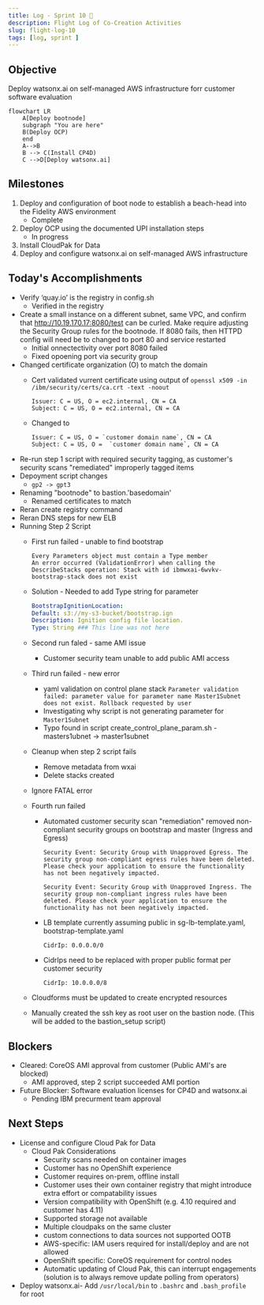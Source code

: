 ```yaml
---
title: Log - Sprint 10 🛫
description: Flight Log of Co-Creation Activities
slug: flight-log-10
tags: [log, sprint ]
---
```


## Objective
Deploy watsonx.ai on self-managed AWS infrastructure forr customer software evaluation

```mermaid
flowchart LR
    A[Deploy bootnode]
    subgraph "You are here"
    B(Deploy OCP)
    end
    A-->B
    B --> C(Install CP4D)
    C -->D[Deploy watsonx.ai]
```

## Milestones
1. Deploy and configuration of boot node to establish a beach-head into the Fidelity AWS environment
    - Complete
2. Deploy OCP using the documented UPI installation steps
    - In progress
3. Install CloudPak for Data
4. Deploy and configure watsonx.ai on self-managed AWS infrastructure

## Today's Accomplishments
- Verify ‘quay.io’ is the registry in config.sh
    - Verified in the registry
- Create a small instance on a different subnet, same VPC, and confirm that http://10.19.170.17:8080/test can be curled. Make require adjusting the Security Group rules for the bootnode. If 8080 fails, then HTTPD config will need be to changed to port 80 and service restarted
    - Initial onnectectivity over port 8080 failed
    - Fixed opoening port via security group
- Changed certificate organization (O) to match the domain
    - Cert validated vurrent certificate using output of `openssl x509 -in /ibm/security/certs/ca.crt -text -noout`
    
        ```
        Issuer: C = US, O = ec2.internal, CN = CA
        Subject: C = US, O = ec2.internal, CN = CA
        ```
    - Changed to

        ```
        Issuer: C = US, O = `customer domain name`, CN = CA
        Subject: C = US, O =  `customer domain name`, CN = CA
        ```
- Re-run step 1 script with required security tagging, as customer's security scans "remediated" improperly tagged items
- Depoyment script changes 
    - `gp2 -> gpt3`
- Renaming "bootnode" to bastion.'basedomain'
    - Renamed certificates to match
- Reran create registry command
- Reran DNS steps for new ELB
- Running Step 2 Script
    - First run failed - unable to find bootstrap
        ```
        Every Parameters object must contain a Type member
        An error occurred (ValidationError) when calling the DescribeStacks operation: Stack with id ibmwxai-6wvkv-bootstrap-stack does not exist
        ```
    - Solution - Needed to add Type string for parameter
        ```yaml
        BootstrapIgnitionLocation:
        Default: s3://my-s3-bucket/bootstrap.ign
        Description: Ignition config file location.
        Type: String ### This line was not here
        ```
    - Second run faled - same AMI issue
        - Customer security team unable to add public AMI access
    - Third run failed - new error
        - yaml validation on control plane stack
        `Parameter validation failed: parameter value for parameter name Master1Subnet does not exist. Rollback requested by user`
        - Investigating why script is not generating parameter for `Master1Subnet`
        - Typo found in script create_control_plane_param.sh - masters1ubnet -> master1subnet
    - Cleanup when step 2 script fails 
        - Remove metadata from wxai
        - Delete stacks created
    - Ignore FATAL error
    - Fourth run failed
        - Automated customer security scan "remediation" removed non-compliant security groups on bootstrap and master (Ingress and Egress)
           
            ```
            Security Event: Security Group with Unapproved Egress. The security group non-compliant egress rules have been deleted. Please check your application to ensure the functionality has not been negatively impacted.
            ```
            
            ```
            Security Event: Security Group with Unapproved Ingress. The security group non-compliant ingress rules have been deleted. Please check your application to ensure the functionality has not been negatively impacted.
            ```
        - LB template currently assuming public in sg-lb-template.yaml, bootstrap-template.yaml
            ```
            CidrIp: 0.0.0.0/0
            ```
        - CidrIps need to be replaced with proper public format per customer security
             ```
            CidrIp: 10.0.0.0/8
            ```
    - Cloudforms must be updated to create encrypted resources

    - Manually created the ssh key as root user on the bastion node. (This will be added to the bastion_setup script)

## Blockers
- Cleared: CoreOS AMI approval from customer (Public AMI's are blocked)
    - AMI approved, step 2 script succeeded AMI portion
- Future Blocker: Software evaluation licenses for CP4D and watsonx.ai
    - Pending IBM precurment team approval
    

## Next Steps
- License and configure Cloud Pak for Data
    - Cloud Pak Considerations
        - Security scans needed on container images 
        - Customer has no OpenShift experience 
        - Customer requires on-prem, offline install
        - Customer uses their own container registry that might introduce extra effort or compatability issues 
        - Version compatibility with OpenShift (e.g. 4.10 required and customer has 4.11) 
        - Supported storage not available 
        - Multiple cloudpaks on the same cluster 
        - custom connections to data sources not supported OOTB 
        - AWS-specific: IAM users required for install/deploy and are not allowed 
        - OpenShift specific: CoreOS requirement for control nodes 
        - Automatic updating of Cloud Pak, this can interrupt engagements (solution is to always remove update polling from operators)
- Deploy watsonx.ai- Add `/usr/local/bin` to `.bashrc` and `.bash_profile` for root